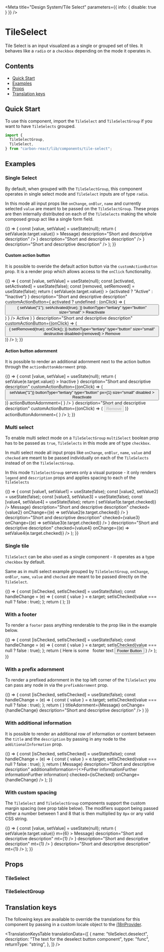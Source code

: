 

<Meta
  title="Design System/Tile Select"
  parameters={{ info: { disable: true } }}
/>

# TileSelect

Tile Select is an input visualized as a single or grouped set of tiles. It behaves like a `radio` or a `checkbox` depending on the mode it operates in.

## Contents

- [Quick Start](#quick-start)
- [Examples](#examples)
- [Props](#props)
- [Translation keys](#translation-keys)

## Quick Start

To use this component, import the `TileSelect` and `TileSelectGroup` if you want to have `TileSelects` grouped.

```javascript
import {
  TileSelectGroup,
  TileSelect,
} from "carbon-react/lib/components/tile-select";
```

## Examples

### Single Select

By default, when grouped with the `TileSelectGroup`, this component operates in single select mode and `TileSelect` inputs are of type `radio`.

In this mode all input props like `onChange`, `onBlur`, `name` and currently selected `value` are meant to be passed on the `TileSelectGroup`.
These props are then internally distributed on each of the `TileSelects` making the whole composed group act like a single form field.

<Preview>
  <Story name="default">
    {() => {
      const [value, setValue] = useState(null);
      return (
        <TileSelectGroup
          name="Tile Select"
          value={value}
          legend="Tile Select"
          description="Pick one of the available options"
          onChange={(e) => setValue(e.target.value)}
        >
          <TileSelect
            value="1"
            id="1"
            aria-label="1"
            title="Title"
            subtitle="Subtitle"
            description="Short and descriptive description"
          />
          <TileSelect
            value="2"
            id="2"
            aria-label="2"
            title="Title"
            subtitle="Subtitle"
            titleAdornment={<Pill>Message</Pill>}
            description="Short and descriptive description"
          />
          <TileSelect
            value="3"
            id="3"
            aria-label="3"
            disabled
            title="Title"
            subtitle="Subtitle"
            titleAdornment={
              <Icon
                type="info"
                tooltipMessage="Short and non descriptive message"
                tooltipVisible={false}
              />
            }
            description="Short and descriptive description"
          />
          <TileSelect
            value="4"
            id="4"
            aria-label="4"
            title="Title"
            subtitle="Subtitle"
            titleAdornment={
              <Icon
                type="info"
                tooltipMessage="Short and non descriptive message"
              />
            }
            description="Short and descriptive description"
          />
        </TileSelectGroup>
      );
    }}
  </Story>
</Preview>

#### Custom action button

It is possible to overide the default action button via the `customActionButton` prop. It is a render prop which allows
access to the `onClick` functionality.

<Preview>
  <Story name="with custom action button">
    {() => {
      const [value, setValue] = useState(null);
      const [activated, setActivated] = useState(false);
      const [removed, setRemoved] = useState(false);
      return (
        <TileSelectGroup
          name="Tile Select"
          value={value}
          legend="Tile Select"
          description="Pick one of the available options"
          onChange={(e) => setValue(e.target.value)}
        >
          <TileSelect
            value="1"
            id="1"
            aria-label="1"
            title="Title"
            subtitle="Subtitle"
            titleAdornment={
              <Pill pillRole="status" colorVariant="neutral">
                {activated ? "Active" : "Inactive"}
              </Pill>
            }
            description="Short and descriptive description"
            customActionButton={
              activated
                ? undefined
                : (onClick) => (
                    <Button
                      onClick={() => {
                        setValue("1");
                        setActivated(true);
                      }}
                      buttonType="tertiary"
                      type="button"
                      size="small"
                    >
                      Reactivate
                    </Button>
                  )
            }
          />
          <TileSelect
            value="2"
            id="2"
            aria-label="2"
            title="Title"
            subtitle="Subtitle"
            titleAdornment={
              removed ? undefined : (
                <Pill pillRole="status" colorVariant="neutral">
                  Active
                </Pill>
              )
            }
            description="Short and descriptive description"
            customActionButton={(onClick) => (
              <Button
                onClick={() => {
                  setRemoved(true);
                  onClick();
                }}
                buttonType="tertiary"
                type="button"
                size="small"
                destructive
                disabled={removed}
              >
                Remove
              </Button>
            )}
          />
        </TileSelectGroup>
      );
    }}
  </Story>
</Preview>

#### Action button adornment

It is possible to render an additional adornment next to the action button through the `actionButtonAdornment` prop.

<Preview>
  <Story name="with action button adornment">
    {() => {
      const [value, setValue] = useState(null);
      return (
        <TileSelectGroup
          name="Tile Select"
          value={value}
          legend="Tile Select"
          description="Pick one of the available options"
          onChange={(e) => setValue(e.target.value)}
        >
          <TileSelect
            value="1"
            id="1"
            aria-label="1"
            title="Title"
            subtitle="Subtitle"
            titleAdornment={
              <Pill pillRole="status" colorVariant="neutral">
                Inactive
              </Pill>
            }
            description="Short and descriptive description"
            customActionButton={(onClick) => (
              <Button
                onClick={() => setValue("1")}
                buttonType="tertiary"
                type="button"
                px={1}
                size="small"
                disabled
              >
                Reactivate
              </Button>
            )}
            actionButtonAdornment={
              <Icon
                type="info"
                tooltipMessage="This tile cannot be reactivated at this time"
              />
            }
          />
          <TileSelect
            value="2"
            id="2"
            aria-label="2"
            title="Title"
            subtitle="Subtitle"
            titleAdornment={
              <Icon
                type="info"
                tooltipMessage="Short and non descriptive message"
              />
            }
            description="Short and descriptive description"
            customActionButton={(onClick) => (
              <Button
                onClick={onClick}
                buttonType="tertiary"
                type="button"
                px={1}
                size="small"
                destructive
                disabled
              >
                Remove
              </Button>
            )}
            actionButtonAdornment={
              <Icon
                type="info"
                tooltipMessage="This tile cannot be removed at this time"
              />
            }
          />
        </TileSelectGroup>
      );
    }}
  </Story>
</Preview>

### Multi select

To enable multi select mode on a `TileSelectGroup` `multiSelect` boolean prop has to be passed as `true`, `TileSelects` in this mode are of type `checkbox`.

In multi select mode all input props like `onChange`, `onBlur`, `name`, `value` and `checked` are meant to be passed individually on each of the `TileSelects` instead of on the `TileSelectGroup`.

In this mode `TileSelectGroup` serves only a visual purpose - it only renders `legend` and `description` props and applies spacing to each of the `TileSelects`

<Preview>
  <Story name="multi Select">
    {() => {
      const [value1, setValue1] = useState(false);
      const [value2, setValue2] = useState(false);
      const [value3, setValue3] = useState(false);
      const [value4, setValue4] = useState(false);
      return (
        <TileSelectGroup
          legend="Tile Select"
          description="Pick any number of available options"
          multiSelect
        >
          <TileSelect
            value="1"
            name="multi-1"
            id="multi-1"
            aria-label="multi-1"
            title="Title"
            subtitle="Subtitle"
            description="Short and descriptive description"
            checked={value1}
            onChange={(e) => setValue1(e.target.checked)}
          />
          <TileSelect
            value="2"
            name="multi-2"
            id="multi-2"
            aria-label="multi-2"
            subtitle="Subtitle"
            titleAdornment={<Pill>Message</Pill>}
            description="Short and descriptive description"
            checked={value2}
            onChange={(e) => setValue2(e.target.checked)}
          />
          <TileSelect
            value="3"
            name="multi-3"
            id="multi-3"
            aria-label="multi-3"
            disabled
            title="Title"
            subtitle="Subtitle"
            titleAdornment={
              <Icon
                type="info"
                tooltipMessage="Short and non descriptive message"
                tooltipVisible={false}
              />
            }
            description="Short and descriptive description"
            checked={value3}
            onChange={(e) => setValue3(e.target.checked)}
          />
          <TileSelect
            value="4"
            name="multi-4"
            id="multi-4"
            aria-label="multi-4"
            title="Title"
            subtitle="Subtitle"
            titleAdornment={
              <Icon
                type="info"
                tooltipMessage="Short and non descriptive message"
              />
            }
            description="Short and descriptive description"
            checked={value4}
            onChange={(e) => setValue4(e.target.checked)}
          />
        </TileSelectGroup>
      );
    }}
  </Story>
</Preview>

### Single tile

`TileSelect` can be also used as a single component - it operates as a type `checkbox` by default.

Same as in multi select example grouped by `TileSelectGroup`, `onChange`, `onBlur`, `name`, `value` and `checked` are meant to be passed directly on the `TileSelect`.

<Preview>
  <Story name="single tile">
    {() => {
      const [isChecked, setIsChecked] = useState(false);
      const handleChange = (e) => {
        const { value } = e.target;
        setIsChecked(value === null ? false : true);
      };
      return (
        <TileSelect
          value="1"
          id="single-1"
          aria-label="single-1"
          name="single"
          title="Title"
          subtitle="Subtitle"
          description="Short and descriptive description"
          checked={isChecked}
          onChange={handleChange}
        />
      );
    }}
  </Story>
</Preview>

### With a footer

To render a `footer` pass anything renderable to the prop like in the example below.

<Preview>
  <Story name="with a footer">
    {() => {
      const [isChecked, setIsChecked] = useState(false);
       const handleChange = (e) => {
        const { value } = e.target;
        setIsChecked(value === null ? false : true);
      };
      return (
        <TileSelect
          value="1"
          id="single-1"
          aria-label="single-1"
          name="single"
          title="Title Short and descriptive description"
          subtitle="Subtitle Short and descriptive description"
          checked={isChecked}
          onChange={handleChange}
          description="Short and descriptive description"
          footer={
            <Box pt={1} display="flex" alignItems="baseline">
              Here is some &nbsp;
              <Typography variant="strong">footer text</Typography>
              <Button
                ml={1}
                buttonType="tertiary"
                iconPosition="after"
                iconType="home"
              >
                Footer Button
              </Button>
            </Box>
          }
        />
      );
    }}
  </Story>
</Preview>

### With a prefix adornment
To render a prefixed adornment in the top left corner of the `TileSelect` you can pass any node in via the `prefixAdornment` prop. 

<Preview>
  <Story name="with a prefix adornment">
    {() => {
      const [isChecked, setIsChecked] = useState(false);
      const handleChange = (e) => {
        const { value } = e.target;
        setIsChecked(value === null ? false : true);
      };
      return (
        <TileSelect
          value="1"
          id="single-1"
          aria-label="single-1"
          name="single"
          title="Title"
          subtitle="Subtitle"
          checked={isChecked}
          prefixAdornment={<Image height="40px" width="40px" backgroundImage={`url(${require("../../../.assets/flexible.svg")})`} />}
          titleAdornment={<Pill>Message</Pill>}
          onChange={handleChange}
          description="Short and descriptive description"
        />
      )
    }}
  </Story>
</Preview>

### With additional information

It is possible to render an additional row of information or content between the `title` and the `description` by passing in 
any node to the `additionalInformation` prop.

<Preview>
  <Story name="with additional information">
    {() => {
      const [isChecked, setIsChecked] = useState(false);
      const handleChange = (e) => {
        const { value } = e.target;
        setIsChecked(value === null ? false : true);
      };
      return (
        <TileSelect
          value="1"
          id="single-1"
          aria-label="single-1"
          name="single"
          title="Title"
          subtitle="Subtitle"
          titleAdornment={<Pill>Message</Pill>}
          description="Short and descriptive description"
          additionalInformation={<><Pill fill mr={1} mb="4px">Further information</Pill><Pill fill mr={1} mb="4px">Further information</Pill><Pill fill mb={1}>Further information</Pill></>}
          checked={isChecked}
          onChange={handleChange}
        />
      );
    }}
  </Story>
</Preview>


### With custom spacing

The `TileSelect` and `TileSelectGroup` components support the custom margin spacing (see prop table below). The modifiers
support being passed either a number between 1 and 8 that is then multiplied by `8px` or any valid CSS string.

<Preview>
  <Story name="with custom spacing">
    {() => {
      const [value, setValue] = useState(null);
      return (
        <TileSelectGroup
          name="Tile Select"
          value={value}
          legend="Tile Select"
          description="Pick one of the available options"
          onChange={(e) => setValue(e.target.value)}
          m={6}
        >
          <TileSelect
            value="1"
            id="1"
            aria-label="1"
            title="Title"
            subtitle="Subtitle"
            description="Short and descriptive description"
          />
          <TileSelect
            value="2"
            id="2"
            aria-label="2"
            title="Title"
            subtitle="Subtitle"
            titleAdornment={<Pill>Message</Pill>}
            description="Short and descriptive description"
            mt={1}
          />
          <TileSelect
            value="3"
            id="3"
            aria-label="3"
            disabled
            title="Title"
            subtitle="Subtitle"
            titleAdornment={
              <Icon
                type="info"
                tooltipMessage="Short and non descriptive message"
                tooltipVisible={false}
              />
            }
            description="Short and descriptive description"
            mt={1}
          />
          <TileSelect
            value="4"
            id="4"
            aria-label="4"
            title="Title"
            subtitle="Subtitle"
            titleAdornment={
              <Icon
                type="info"
                tooltipMessage="Short and non descriptive message"
              />
            }
            description="Short and descriptive description"
            mt={1}
          />
        </TileSelectGroup>
      );
    }}
  </Story>
</Preview>

## Props

### TileSelect

<StyledSystemProps of={TileSelect} margin noHeader />

### TileSelectGroup

<StyledSystemProps of={TileSelectGroup} margin noHeader />

## Translation keys

The following keys are available to override the translations for this component by passing in a custom locale object to the
[i18nProvider](https://carbon.sage.com/?path=/story/documentation-i18n--page).

<TranslationKeysTable
  translationData={[
    {
      name: "tileSelect.deselect",
      description: "The text for the deselect button component",
      type: "func",
      returnType: "string",
    },
  ]}
/>
